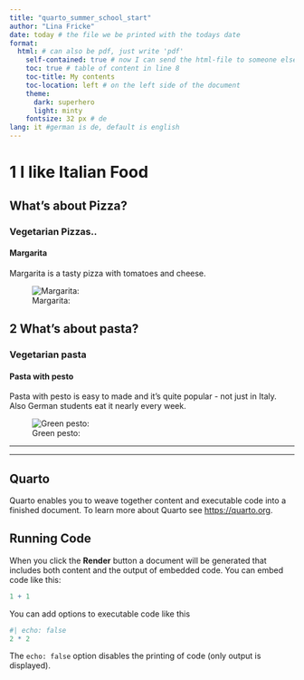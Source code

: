 ```yaml
---
title: "quarto_summer_school_start"
author: "Lina Fricke"
date: today # the file we be printed with the todays date
format: 
  html: # can also be pdf, just write 'pdf' 
    self-contained: true # now I can send the html-file to someone else, not just a code
    toc: true # table of content in line 8
    toc-title: My contents
    toc-location: left # on the left side of the document
    theme: 
      dark: superhero
      light: minty
    fontsize: 32 px # de
lang: it #german is de, default is english
---
```


# 1 I like Italian Food

## What's about Pizza?

### Vegetarian Pizzas..

#### Margarita

Margarita is a tasty pizza with tomatoes and cheese. 

![Margarita:](images/pizza-margherita.jpg)


## 2 What's about pasta?

### Vegetarian pasta

#### Pasta with pesto

Pasta with pesto is easy to made and it's quite popular - not just in Italy. Also German students eat it nearly every week.

![Green pesto:](images/pasta_pesto.jpeg)





---


---

## Quarto

Quarto enables you to weave together content and executable code into a finished document. To learn more about Quarto see <https://quarto.org>.

## Running Code

When you click the **Render** button a document will be generated that includes both content and the output of embedded code. You can embed code like this:

```r
1 + 1
```

You can add options to executable code like this 

```r
#| echo: false
2 * 2
```

The `echo: false` option disables the printing of code (only output is displayed).
